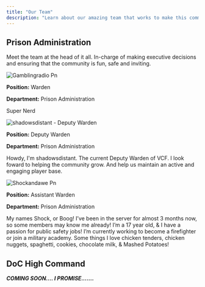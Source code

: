 ```yaml
---
title: "Our Team"
description: "Learn about our amazing team that works to make this community amazing!"
---
```


## Prison Administration

Meet the team at the head of it all. In-charge of making executive decisions and ensuring that the community is fun, safe and inviting.

<Card title="gamblingradio" href="https://www.roblox.com/users/589806893/profile" cta="View Roblox Profile">
  <img
    src="/images/Gamblingradio.png"
    alt="Gamblingradio Pn"
    title="Gamblingradio Pn"
    style={{ width:"21%" }}
  />

  **Position:** Warden

  **Department:** Prison Administration

  Super Nerd 
</Card>

<Card title="shadowsdistant" href="https://www.roblox.com/users/453056179/profile" cta="View Roblox Profile">
  <img
    src="/images/shadowsdistant.png"
    alt="shadowsdistant - Deputy Warden"
    title="shadowsdistant"
    style={{ width:"23%" }}
  />

  **Position:** Deputy Warden

  **Department:** Prison Administration

  Howdy, I'm shadowsdistant. The current Deputy Warden of VCF. I look foward to helping the community grow. And help us maintain an active and engaging player base.
</Card>

<Card title="ShockAnd_Awe" href="https://www.roblox.com/users/1797757772/profile" cta="View Roblox Profile">
  <img
    src="/images/shockandawe.png"
    alt="Shockandawe Pn"
    title="Shockandawe Pn"
    style={{ width:"25%" }}
  />

  **Position:** Assistant Warden

  **Department:** Prison Administration

  My names Shock, or Boog! I’ve been in the server for almost 3 months now, so some members may know me already! I’m a 17 year old, & I have a passion for public safety jobs! I’m currently working to become a firefighter or join a military academy. Some things I love chicken tenders, chicken nuggets, spaghetti, cookies, chocolate milk, & Mashed Potatoes!
</Card>

## DoC High Command

**_COMING SOON.... I PROMISE......._**